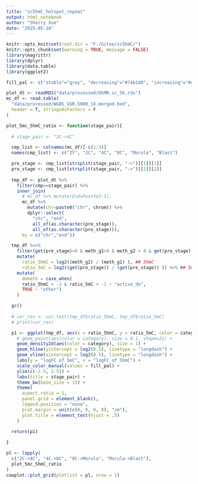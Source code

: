 ```yaml
---
title: "sc5hmC_hotspot_repeat"
output: html_notebook
author: "Sherry Xue"
date: "2025-05-10"
---
```


```r
knitr::opts_knit$set(root.dir = "F:/Gitee/sc5hmC/")
knitr::opts_chunk$set(warning = TRUE, message = FALSE)
library(magrittr)
library(dplyr)
library(data.table)
library(ggplot2)
```

```r
fill_pal <- c("stable"="grey", "decreasing"="#74b1d8", "increasing"="#df6c77")
```

```r
plot_dt <- readRDS("data/processed/DhMR.sc_5k.rds")
mc_df <- read.table(
  "data/processed/WGBS_GSR.5000_1X.merged.bed",
  header = T, stringsAsFactors = F
)
```

```r
plot_5mc_5hmC_ratio <- function(stage_pair){
  
  # stage_pair <- "2C->4C"

  cmp_list <- colnames(mc_df)[-c(1:3)]
  names(cmp_list) <- c("ZY", "2C", "4C", "8C", "Morula", "Blast")

  pre_stage <- cmp_list[strsplit(stage_pair, "->")[[1]][1]]
  pro_stage <- cmp_list[strsplit(stage_pair, "->")[[1]][2]]
  
  tmp_df <- plot_dt %>%
    filter(cmp==stage_pair) %>%
    inner_join(
      # mc_df %>% mutate(End=Pos+5e3-1),
      mc_df %>%
        mutate(chr=paste0("chr", chrom)) %>%
        dplyr::select(
          "chr", "end",
          all_of(as.character(pre_stage)),
          all_of(as.character(pro_stage))),
      by = c("chr","end"))

  tmp_df %<>%
    filter(get(pre_stage)>0 & meth_g1>0 & meth_g2 > 0 & get(pro_stage) >0) %>%
    mutate(
      ratio_5hmC = log2((meth_g2) / (meth_g1) ), ## 5hmC
      ratio_5mC = log2((get(pro_stage)) / (get(pre_stage)) )) %>% ## 5mC
    mutate(
      demeth = case_when(
      ratio_5hmC > -1 & ratio_5mC < -1 ~ "active_de",
      TRUE ~ "other")
    )

  gc()
  
  # cor_res <- cor.test(tmp_df$ratio_5hmC, tmp_df$ratio_5mC)
  # print(cor_res)

  p1 <- ggplot(tmp_df, aes(x = ratio_5hmC, y = ratio_5mC, color = category)) +
    # geom_point(aes(color = category), size = 0.1, shape=21) +
    geom_density2d(aes(color = category), size = 1) +
    geom_hline(yintercept = log2(0.5), linetype = "longdash") +
    geom_vline(xintercept = log2(0.5), linetype = "longdash") +
    labs(y = "logFC of 5mC", x = "logFC of 5hmC") +
    scale_color_manual(values = fill_pal) +
    ylim(c(-2.5, 2.5)) +
    labs(title = stage_pair) +
    theme_bw(base_size = 15) +
    theme(
      aspect.ratio = 1,
      panel.grid = element_blank(),
      legend.position = "none",
      plot.margin = unit(c(0, 0, 0, 0), "cm"),
      plot.title = element_text(hjust = .5)
    )
  
  return(p1)

}

pl <- lapply(
  c("2C->4C", "4C->8C", "8C->Morula", "Morula->Blast"),
  plot_5mc_5hmC_ratio
)
cowplot::plot_grid(plotlist = pl, nrow = 1)
```

